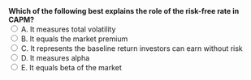 ::: {.question-block}
<form onsubmit="event.preventDefault(); checkAnswer('module3_mcq_q81')" data-correct-answer="C">
<strong style="display: block;">Which of the following best explains the role of the risk-free rate in CAPM?</strong>
<label><input type="radio" name="module3_mcq_q81" value="A"> A. It measures total volatility</label><br>
<label><input type="radio" name="module3_mcq_q81" value="B"> B. It equals the market premium</label><br>
<label><input type="radio" name="module3_mcq_q81" value="C"> C. It represents the baseline return investors can earn without risk</label><br>
<label><input type="radio" name="module3_mcq_q81" value="D"> D. It measures alpha</label><br>
<label><input type="radio" name="module3_mcq_q81" value="E"> E. It equals beta of the market</label><br>
</form>
<div id="feedback-module3_mcq_q81" class="feedback" data-status="" style="display:none;">
✅ Correct: C. The risk-free rate is the baseline for all investments in CAPM.
</div>
:::
